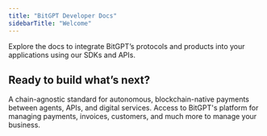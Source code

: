 ```yaml
---
title: "BitGPT Developer Docs"
sidebarTitle: "Welcome"
---
```


Explore the docs to integrate BitGPT’s protocols and products into your applications using our SDKs and APIs.

## Ready to build what’s next?

<CardGroup cols={2}>
  <Card title="h402 Protocol" icon="bitcoin" href="/h402/welcome">
    A chain-agnostic standard for autonomous, blockchain-native payments between
    agents, APIs, and digital services.
  </Card>
  <Card title="Platform API" icon="server" href="/platform-api/welcome">
    Access to BitGPT's platform for managing payments, invoices, customers, and
    much more to manage your business.
  </Card>
</CardGroup>
